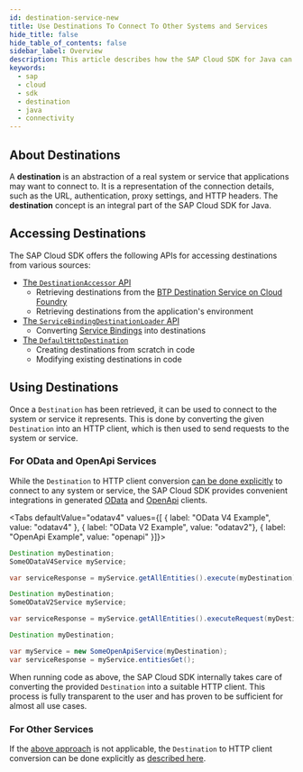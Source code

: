 ```yaml
---
id: destination-service-new
title: Use Destinations To Connect To Other Systems and Services
hide_title: false
hide_table_of_contents: false
sidebar_label: Overview
description: This article describes how the SAP Cloud SDK for Java can be used to establish connections to other systems and services like SAP S/4HANA or SAP Business Technology Platform services.
keywords:
  - sap
  - cloud
  - sdk
  - destination
  - java
  - connectivity
---
```



## About Destinations

A **destination** is an abstraction of a real system or service that applications may want to connect to.
It is a representation of the connection details, such as the URL, authentication, proxy settings, and HTTP headers.
The **destination** concept is an integral part of the SAP Cloud SDK for Java.

## Accessing Destinations

The SAP Cloud SDK offers the following APIs for accessing destinations from various sources:

* [The `DestinationAccessor` API](destination/destination-accessor)
  * Retrieving destinations from the [BTP Destination Service on Cloud Foundry](https://api.sap.com/api/SAP_CP_CF_Connectivity_Destination/overview)
  * Retrieving destinations from the application's environment
* [The `ServiceBindingDestinationLoader` API](destination/service-binding-destination-loader)
  * Converting [Service Bindings](https://github.com/SAP/btp-environment-variable-access/wiki/Fundamentals#service-binding) into destinations
* [The `DefaultHttpDestination`](destination/default-http-destination)
  * Creating destinations from scratch in code
  * Modifying existing destinations in code

## Using Destinations

Once a `Destination` has been retrieved, it can be used to connect to the system or service it represents.
This is done by converting the given `Destination` into an HTTP client, which is then used to send requests to the system or service.

### For OData and OpenApi Services

While the `Destination` to HTTP client conversion [can be done explicitly](#for-other-services) to connect to any system or service, the SAP Cloud SDK provides convenient integrations in generated [OData](../odata/vdm-generator) and [OpenApi](../rest/generate-rest-client) clients.

<Tabs defaultValue="odatav4" values={[ { label: "OData V4 Example", value: "odatav4" }, { label: "OData V2 Example", value: "odatav2"}, { label: "OpenApi Example", value: "openapi" }]}>

<TabItem value="odatav4">

```java
Destination myDestination;
SomeODataV4Service myService;

var serviceResponse = myService.getAllEntities().execute(myDestination);
```

</TabItem>

<TabItem value="odatav2">

```java
Destination myDestination;
SomeODataV2Service myService;

var serviceResponse = myService.getAllEntities().executeRequest(myDestination);
```

</TabItem>

<TabItem value="openapi">

```java
Destination myDestination;

var myService = new SomeOpenApiService(myDestination);
var serviceResponse = myService.entitiesGet();
```

</TabItem>

</Tabs>

When running code as above, the SAP Cloud SDK internally takes care of converting the provided `Destination` into a suitable HTTP client.
This process is fully transparent to the user and has proven to be sufficient for almost all use cases.

### For Other Services

If the [above approach](#for-odata-and-openapi-services) is not applicable, the `Destination` to HTTP client conversion can be done explicitly as [described here](http-client).